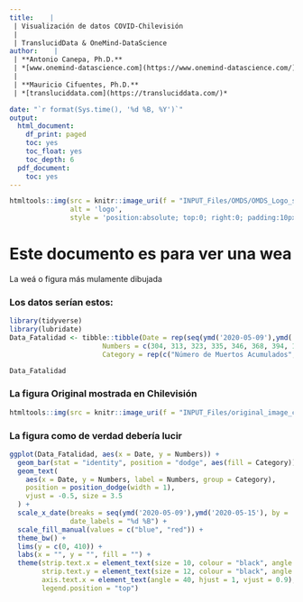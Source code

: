```yaml
---
title:    | 
 | Visualización de datos COVID-Chilevisión
 |
 | TranslucidData & OneMind-DataScience
author:    | 
 | **Antonio Canepa, Ph.D.**
 | *[www.onemind-datascience.com](https://www.onemind-datascience.com/)*
 |
 | **Mauricio Cifuentes, Ph.D.**
 | *[transluciddata.com](https://transluciddata.com/)*

date: "`r format(Sys.time(), '%d %B, %Y')`"
output:
  html_document:
    df_print: paged
    toc: yes
    toc_float: yes
    toc_depth: 6
  pdf_document:
    toc: yes
---
```

```r
htmltools::img(src = knitr::image_uri(f = "INPUT_Files/OMDS/OMDS_Logo_small.png"), 
               alt = 'logo', 
               style = 'position:absolute; top:0; right:0; padding:10px;')
```


# Este documento es para ver una wea
La weá o figura más mulamente dibujada

### Los datos serían estos:

```r
library(tidyverse)
library(lubridate)
Data_Fatalidad <- tibble::tibble(Date = rep(seq(ymd('2020-05-09'),ymd('2020-05-15'), by = '1 day'), times = 2),
                       Numbers = c(304, 313, 323, 335, 346, 368, 394, 10, 9, 11, 12, 11, 22, 26),
                       Category = rep(c("Número de Muertos Acumulados", "Número de Muertos por día"), each = 7))
```

```r
Data_Fatalidad
```

### La figura Original mostrada en Chilevisión
```r
htmltools::img(src = knitr::image_uri(f = "INPUT_Files/original_image_chilevision.jpeg"))
```



### La figura como de verdad debería lucir

```r
ggplot(Data_Fatalidad, aes(x = Date, y = Numbers)) +
  geom_bar(stat = "identity", position = "dodge", aes(fill = Category)) +
  geom_text(
    aes(x = Date, y = Numbers, label = Numbers, group = Category),
    position = position_dodge(width = 1),
    vjust = -0.5, size = 3.5
  ) +
  scale_x_date(breaks = seq(ymd('2020-05-09'),ymd('2020-05-15'), by = '1 day'),
               date_labels = "%d %B") +
  scale_fill_manual(values = c("blue", "red")) +
  theme_bw() +
  lims(y = c(0, 410)) +
  labs(x = "", y = "", fill = "") +
  theme(strip.text.x = element_text(size = 10, colour = "black", angle = 90),
        strip.text.y = element_text(size = 12, colour = "black", angle = 0),
        axis.text.x = element_text(angle = 40, hjust = 1, vjust = 0.9),
        legend.position = "top")
```
